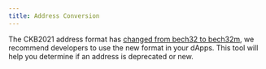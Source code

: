```yaml
---
title: Address Conversion
---
```



The CKB2021 address format has [changed from bech32 to bech32m](https://github.com/nervosnetwork/rfcs/pull/239),
we recommend developers to use the new format in your dApps.
This tool will help you determine if an address is deprecated or new.

<Tabs>
  <TabItem value="address2script" label="Address to Script" default>
    <AddressToScript />
  </TabItem>
  <TabItem value="script2address" label="Script to Address">
    <ScriptToAddress />
  </TabItem>
</Tabs>

